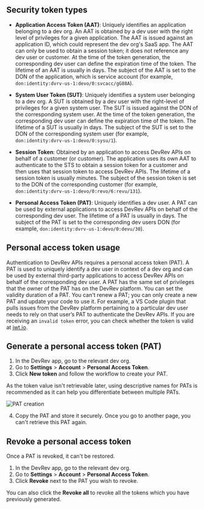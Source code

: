 ## Security token types

- **Application Access Token (AAT)**: Uniquely identifies an application belonging to a dev org. An AAT is obtained by a dev user with the right level of privileges for a given application. The AAT is issued against an application ID, which could represent the dev org's SaaS app. The AAT can only be used to obtain a session token; it does not reference any dev user or customer. At the time of the token generation, the corresponding dev user can define the expiration time of the token. The lifetime of an AAT is usually in days. The subject of the AAT is set to the DON of the application, which is service account (for example, `don:identity:dvrv-us-1:devo/0:svcacc/gG88A`).

- **System User Token (SUT)**: Uniquely identifies a system user belonging to a dev org. A SUT is obtained by a dev user with the right-level of privileges for a given system user. The SUT is issued against the DON of the corresponding system user. At the time of the token generation, the corresponding dev user can define the expiration time of the token. The lifetime of a SUT is usually in days. The subject of the SUT is set to the DON of the corresponding system user (for example, `don:identity:dvrv-us-1:devo/0:sysu/1`).

- **Session Token**: Obtained by an application to access DevRev APIs on behalf of a customer (or customer). The application uses its own AAT to authenticate to the STS to obtain a session token for a customer and then uses that session token to access DevRev APIs. The lifetime of a session token is usually minutes. The subject of the session token is set to the DON of the corresponding customer (for example, `don:identity:dvrv-us-1:devo/0:revo/6:revu/131`).

- **Personal Access Token (PAT)**: Uniquely identifies a dev user. A PAT can be used by external applications to access DevRev APIs on behalf of the corresponding dev user. The lifetime of a PAT is usually in days. The subject of the PAT is set to the corresponding dev users DON (for example, `don:identity:dvrv-us-1:devo/0:devu/30`).

## Personal access token usage

Authentication to DevRev APIs requires a personal access token (PAT). A PAT is used to uniquely identify a dev user in context of a dev org and can be used by external third-party applications to access DevRev APIs on behalf of the corresponding dev user. A PAT has the same set of privileges that the owner of the PAT has on the DevRev platform.
You can set the validity duration of a PAT. You can't renew a PAT; you can only create a new PAT and update your code to use it.
For example, a VS Code plugin that pulls issues from the DevRev platform pertaining to a particular dev user needs to rely on that user’s PAT to authenticate the DevRev APIs.
If you are receiving an `invalid token` error, you can check whether the token is valid at [jwt.io](https://jwt.io/).

## Generate a personal access token (PAT)

1. In the DevRev app, go to the relevant dev org.
2. Go to **Settings** > **Account** > **Personal Access Token**.
3. Click **New token** and follow the workflow to create your PAT.

<Callout intent="info">
As the token value isn't retrievable later, using descriptive names for PATs is recommended as it can help you differentiate between multiple PATs.
</Callout>

<br />

![PAT creation](https://docs.devrev.ai/_next/image?url=%2Fimg%2Fdevrev-pat.png&w=1920&q=75)  

4. Copy the PAT and store it securely. Once you go to another page, you can't retrieve this PAT again.

## Revoke a personal access token

<Callout intent="warn">
 Once a PAT is revoked, it can't be restored.
</Callout>

1. In the DevRev app, go to the relevant dev org.
1. Go to **Settings** > **Account** > **Personal Access Token**.
1. Click **Revoke** next to the PAT you wish to revoke.

You can also click the **Revoke all** to revoke all the tokens which you have previously generated.